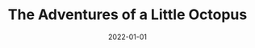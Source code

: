 ---
cover: "./adventures.png"
date: "2022-01-01"
title: "The Adventures of a Little Octopus"
defer: false
slug: "/little-octopus"
areas: 
  - .
---